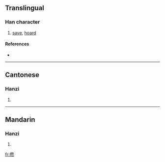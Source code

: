 {{also|攢}}
==Translingual==

===Han character===
{{Han char|rn=64|rad=手|as=16|sn=19|four=|canj=手竹山人 (QHUO), X手竹山人 (XQHUO)}}

# [[save]], [[hoard]]

====References====
* {{Han ref|kx=0462.461|hdz=31983.010|uh=6512|ud=25874}}

----

==Cantonese==

===Hanzi===
{{yue-hanzi|jyut=|y=chyun4, jaan2|tra=攢}}

# {{defn|Cantonese}}

----

==Mandarin==

===Hanzi===
{{cmn-hanzi|tra=攢|pin=[[zǎn]] ([[zan3]])|wg=tsan<sup>3</sup>}}

# {{defn|Mandarin}}

[[fr:攒]]